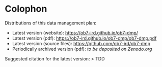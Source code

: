 # Colophon {.unnumbered}

Distributions of this data management plan:

- Latest version (website): <https://ob7-ird.github.io/ob7-dmp/>
- Latest version (pdf): <https://ob7-ird.github.io/ob7-dmp/ob7-dmp.pdf>
- Latest version (source files): <https://github.com/ob7-ird/ob7-dmp>
- Periodically archived version (pdf): _to be deposited on Zenodo.org_

Suggested citation for the latest version:
> TDD